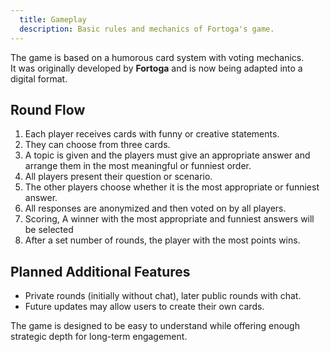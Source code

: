 ```yaml
---
  title: Gameplay
  description: Basic rules and mechanics of Fortoga's game.
---
```

The game is based on a humorous card system with voting mechanics.  
It was originally developed by **Fortoga** and is now being adapted into a digital format.

## Round Flow

1. Each player receives cards with funny or creative statements.  
2. They can choose from three cards.  
3. A topic is given and the players must give an appropriate answer and arrange them in the most meaningful or funniest order.  
4. All players present their question or scenario.  
5. The other players choose whether it is the most appropriate or funniest answer.  
6. All responses are anonymized and then voted on by all players.  
7. Scoring, A winner with the most appropriate and funniest answers will be selected
8. After a set number of rounds, the player with the most points wins.  

## Planned Additional Features

- Private rounds (initially without chat), later public rounds with chat.  
- Future updates may allow users to create their own cards.  

The game is designed to be easy to understand while offering enough strategic depth for long-term engagement.
